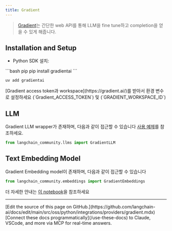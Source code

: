 ```yaml
---
title: Gradient
---
```


>[Gradient](https://gradient.ai/)는 간단한 web API를 통해 LLM을 fine tune하고 completion을 얻을 수 있게 해줍니다.

## Installation and Setup
- Python SDK 설치:
<CodeGroup>
```bash pip
pip install gradientai
```

```bash uv
uv add gradientai
```
</CodeGroup>
[Gradient access token과 workspace](https://gradient.ai/)를 받아서 환경 변수로 설정하세요 (`Gradient_ACCESS_TOKEN`) 및 (`GRADIENT_WORKSPACE_ID`)

## LLM

Gradient LLM wrapper가 존재하며, 다음과 같이 접근할 수 있습니다
[사용 예제](/oss/python/integrations/llms/gradient)를 참조하세요.

```python
from langchain_community.llms import GradientLLM
```

## Text Embedding Model

Gradient Embedding model이 존재하며, 다음과 같이 접근할 수 있습니다
```python
from langchain_community.embeddings import GradientEmbeddings
```
더 자세한 안내는 [이 notebook](/oss/python/integrations/text_embedding/gradient)을 참조하세요

---

<Callout icon="pen-to-square" iconType="regular">
    [Edit the source of this page on GitHub.](https://github.com/langchain-ai/docs/edit/main/src/oss/python/integrations/providers/gradient.mdx)
</Callout>
<Tip icon="terminal" iconType="regular">
    [Connect these docs programmatically](/use-these-docs) to Claude, VSCode, and more via MCP for    real-time answers.
</Tip>
